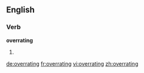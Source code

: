 ==English==

===Verb===
'''overrating'''

# {{present participle of|[[overrate]]}}

[[de:overrating]]
[[fr:overrating]]
[[vi:overrating]]
[[zh:overrating]]